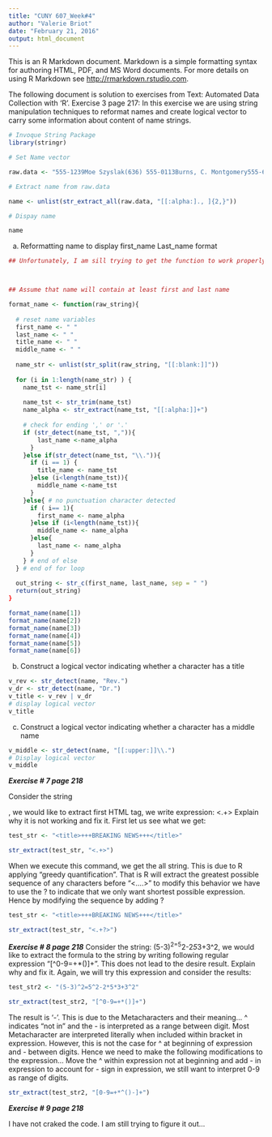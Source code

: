 ```yaml
---
title: "CUNY 607_Week#4"
author: "Valerie Briot"
date: "February 21, 2016"
output: html_document
---
```


This is an R Markdown document. Markdown is a simple formatting syntax for authoring HTML, PDF, and MS Word documents. For more details on using R Markdown see <http://rmarkdown.rstudio.com>.

The following document is solution to exercises from Text: Automated Data Collection with 'R'.
Exercise 3 page 217:
In this exercise we are using string manipulation techniques to reformat names and create logical vector to carry some information about content of name strings.

```r

# Invoque String Package
library(stringr)

# Set Name vector

raw.data <- "555-1239Moe Szyslak(636) 555-0113Burns, C. Montgomery555-6542Rev. Timothy Lovejoy555 8904Ned Flanders636-555-3226Simpson, Homer5543642Dr. Julius Hibbert"

# Extract name from raw.data

name <- unlist(str_extract_all(raw.data, "[[:alpha:]., ]{2,}"))

# Dispay name

name
```

a. Reformatting name to display first_name Last_name format

```r
## Unfortunately, I am sill trying to get the function to work properly in all cases...



## Assume that name will contain at least first and last name

format_name <- function(raw_string){
  
  # reset name variables
  first_name <- " "
  last_name <- " " 
  title_name <- " "
  middle_name <- " "
  
  name_str <- unlist(str_split(raw_string, "[[:blank:]]"))
  
  for (i in 1:length(name_str) ) {
    name_tst <- name_str[i]
  
    name_tst <- str_trim(name_tst)
    name_alpha <- str_extract(name_tst, "[[:alpha:]]+")
     
    # check for ending ',' or '.'  
    if (str_detect(name_tst, ",")){
        last_name <-name_alpha
      }
    }else if(str_detect(name_tst, "\\.")){
      if (i == 1) { 
        title_name <- name_tst
      }else (i<length(name_tst)){
        middle_name <-name_tst
      }
    }else{ # no punctuation character detected
      if ( i== 1){
        first_name <- name_alpha
      }else if (i<length(name_tst)){
        middle_name <- name_alpha
      }else{
        last_name <- name_alpha
      }
    } # end of else
  } # end of for loop
  
  out_string <- str_c(first_name, last_name, sep = " ")
  return(out_string)
}

format_name(name[1])
format_name(name[2])
format_name(name[3])
format_name(name[4])
format_name(name[5])
format_name(name[6])

```

b. Construct a logical vector indicating whether a character has a title

```r
v_rev <- str_detect(name, "Rev.")
v_dr <- str_detect(name, "Dr.")
v_title <- v_rev | v_dr
# display logical vector
v_title
```

c. Construct a logical vector indicating whether a character has a middle name

```r
v_middle <- str_detect(name, "[[:upper:]]\\.")
# Display logical vector
v_middle

```

***Exercise # 7 page 218***

Consider the string <title>+++BREAKING NEWS+++</title>, we would like to extract first HTML tag, we write expression: <.+>
Explain why it is not working and fix it.
First let us see what we get:

```r
test_str <- "<title>+++BREAKING NEWS+++</title>"

str_extract(test_str, "<.+>")
```
When we execute this command, we get the all string.  This is due to R applying "greedy quantification".  That is R will extract the greatest possible sequence of any characters before "<....>" to modify this behavior we have to use the ? to indicate that we only want shortest possible expression.  Hence by modifying the sequence by adding ?

```r
test_str <- "<title>+++BREAKING NEWS+++</title>"

str_extract(test_str, "<.+?>")
```

***Exercise # 8 page 218***
Consider the string: (5-3)^2=5^2-2*5*3+3^2, we would like to extract the formula to the string by writing following regular expression "[^0-9=+*()]+".
This does not lead to the desire result.  Explain why and fix it.
Again, we will try this expression and consider the results:

```r
test_str2 <- "(5-3)^2=5^2-2*5*3+3^2"

str_extract(test_str2, "[^0-9=+*()]+")
```

The result is '-'.  This is due to the Metacharacters and their meaning... ^ indicates "not in" and the - is interpreted as a range between digit.  Most Metacharacter are interpreted literally when included within bracket in expression.  However, this is not the case for ^ at beginning of expression and - between digits.  Hence we need to make the following modifications to the expression... Move the ^ within expression not at beginning and add - in expression to account for - sign in expression, we still want to interpret 0-9 as range of digits.

```r
str_extract(test_str2, "[0-9=+*^()-]+")
```

***Exercise # 9 page 218***

I have not craked the code.  I am still trying to figure it out...
